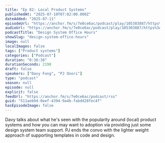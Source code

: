 ```yaml
---
title: "Ep 82: Local Product Systems"
publishedAt: "2025-07-10T07:02:00.000Z"
dateAdded: "2025-07-11"
episodeUrl: "https://anchor.fm/s/7e0ce6ac/podcast/play/105303887/https%3A%2F%2Fd3ctxlq1ktw2nl.cloudfront.net%2Fstaging%2F2025-6-10%2F9ef7cd8d-e6c0-2588-9e37-f31a2bdbdf47.mp3"
audioUrl: "https://anchor.fm/s/7e0ce6ac/podcast/play/105303887/https%3A%2F%2Fd3ctxlq1ktw2nl.cloudfront.net%2Fstaging%2F2025-6-10%2F9ef7cd8d-e6c0-2588-9e37-f31a2bdbdf47.mp3"
podcastTitle: "Design System Office Hours"
showSlug: "design-system-office-hours"
image: null
localImages: false
tags: ["Product systems"]
categories: ["Podcast"]
duration: "0:36:38"
durationSeconds: 2198
draft: false
speakers: ["Davy Fung", "PJ Onori"]
type: "podcast"
season: null
episode: null
explicit: false
feedUrl: "https://anchor.fm/s/7e0ce6ac/podcast/rss"
guid: "511aeb9d-0eef-4394-9a4b-fabdd28fec4f"
hasEpisodeImage: false
---
```

Davy talks about what he's seen with the popularity around (local) product systems and how you can may want to adoption via providing just some design system team support. PJ ends the convo with the lighter weight approach of supporting templates in code and design.
